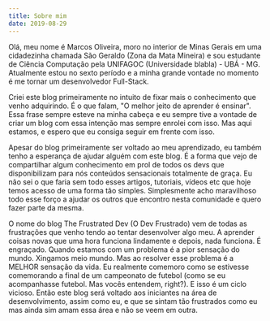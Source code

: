 ```yaml
---
title: Sobre mim
date: 2019-08-29
---
```


Olá, meu nome é Marcos Oliveira, moro no interior de Minas Gerais em uma cidadezinha chamada São Geraldo (Zona da Mata Mineira)
 e sou estudante de Ciência Computação pela UNIFAGOC (Universidade blabla) - UBÁ - MG. Atualmente estou no sexto período e a minha grande vontade no momento é me tornar um desenvolvedor Full-Stack.

Criei este blog primeiramente no intuito de fixar mais o conhecimento que venho adquirindo. É o que falam, "O melhor jeito de aprender é ensinar". Essa frase sempre esteve na minha cabeça e eu sempre tive a vontade de criar um blog com essa intenção mas sempre enrolei com isso. Mas aqui estamos, e espero que eu consiga seguir em frente com isso.

Apesar do blog primeiramente ser voltado ao meu aprendizado, eu também tenho a esperança de ajudar alguém com este blog. É a forma que vejo de compartilhar algum conhecimento em prol de todos os devs que disponibilizam para nós conteúdos sensacionais totalmente de graça. Eu não sei o que faria sem todo esses artigos, tutoriais, vídeos etc que hoje temos acesso de uma forma tão simples. Simplesmente acho maravilhoso todo esse forço a ajudar os outros que encontro nesta comunidade e quero fazer parte da mesma.

O nome do blog The Frustrated Dev (O Dev Frustrado) vem de todas as frustrações que venho tendo ao tentar desenvolver algo meu. A aprender coisas novas que uma hora funciona lindamente e depois, nada funciona. É engraçado. Quando estamos com um problema é a pior sensação do mundo. Xingamos meio mundo. Mas ao resolver esse problema é a MELHOR sensação da vida. Eu realmente comemoro como se estivesse comemorando a final de um campeonato de futebol (como se eu acompanhasse futebol. Mas vocês entendem, right?). E isso é um ciclo vicioso.
Então este blog será voltado aos iniciantes na área de desenvolvimento, assim como eu, e que se sintam tão frustrados como eu mas ainda sim amam essa área e não se veem em outra. 